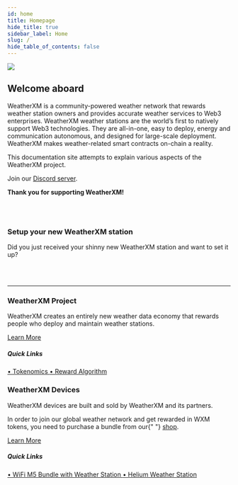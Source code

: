 ```yaml
---
id: home
title: Homepage
hide_title: true
sidebar_label: Home
slug: /
hide_table_of_contents: false
---
```



<div class="row">
  <div class="col col--8">
    <img src={useBaseUrl("img/home/wxm-banner.svg")} />
  </div>
</div>


## Welcome aboard

WeatherXM is a community-powered weather network that rewards weather station owners and provides accurate weather services to Web3 enterprises.
WeatherXM weather stations are the world’s first to natively support Web3 technologies. They are all-in-one, easy to deploy, energy and communication autonomous, and designed for large-scale deployment.
WeatherXM makes weather-related smart contracts on-chain a reality.

This documentation site attempts to explain various aspects of the WeatherXM project.

Join our [Discord server](https://weatherxm.com/discord).

**Thank you for supporting WeatherXM!**

<br></br>

### Setup your new WeatherXM station

Did you just received your shinny new WeatherXM station and want to set it up?

<br></br>

<hr />



<div class="row marginTop">
  <div class="col">
    <h3>WeatherXM Project</h3>
    <p>
      WeatherXM creates an entirely new weather data economy that rewards
      people who deploy and maintain weather stations.
    </p>
    <a class="learnMore" href="/project">
      Learn More
    </a>
    <h5 class="quickLinks">Quick Links</h5>
    <a className="block" href="/tokenomics/">
      &#8226; Tokenomics
    </a>
    <a className="block" href="/reward-algorithm/">
      &#8226; Reward Algorithm
    </a>
  </div>
  <div class="col">
    <h3>WeatherXM Devices</h3>
    <p>WeatherXM devices are built and sold by WeatherXM and its partners.</p>
    <p>
      In order to join our global weather network and get rewarded in WXM
      tokens, you need to purchase a bundle from our{" "}
      <a href="https://weatherxm.com/">shop</a>.
    </p>
    <a class="learnMore" href="/wxm-devices">
      Learn More
    </a>
    <h5 class="quickLinks">Quick Links</h5>
    <a className="block" href="/wxm-devices/wifi-m5-bundle/">
      &#8226; WiFi M5 Bundle with Weather Station
    </a>
    <a className="block" href="/wxm-devices/helium-intro">
      &#8226; Helium Weather Station
    </a>
  </div>
</div>
